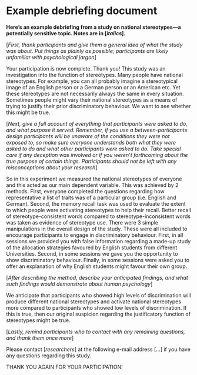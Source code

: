 # Example debriefing document

__Here’s an example debriefing from a study on national stereotypes—a potentially sensitive topic. Notes are in [*italics*].__

[*First, thank participants and give them a general idea of what the study was about. Put things as plainly as possible; participants are likely unfamiliar with psychological jargon*]

Your participation is now complete. Thank you! This study was an investigation into the function of stereotypes. Many people have national stereotypes. For example, you can all probably imagine a stereotypical image of an English person or a German person or an American etc. Yet these stereotypes are not necessarily always the same in every situation. Sometimes people might vary their national stereotypes as a means of trying to justify their prior discriminatory behaviour. We want to see whether this might be true.

[*Next, give a full account of everything that participants were asked to do, and what purpose it served. Remember, if you use a between-participants design participants will be unaware of the conditions they were not exposed to, so make sure everyone understands both what they were asked to do and what other participants were asked to do. Take special care if any deception was involved or if you weren’t forthcoming about the true purpose of certain things. Participants should not be left with any misconceptions about your research*]

So in this experiment we measured the national stereotypes of everyone and this acted as our main dependent variable. This was achieved by 2 methods. First, everyone completed the questions regarding how representative a list of traits was of a particular group (i.e. English and German). Second, the memory recall task was used to evaluate the extent to which people were activating stereotypes to help their recall. Better recall of stereotype-consistent words compared to stereotype-inconsistent words was taken as evidence of stereotype use. There were 3 simple manipulations in the overall design of the study. These were all included to encourage participants to engage in discriminatory behaviour. First, in all sessions we provided you with false information regarding a made-up study of the allocation strategies favoured by English students from different Universities. Second, in some sessions we gave you the opportunity to show discriminatory behaviour. Finally, in some sessions were asked you to offer an explanation of why English students might favour their own group.

[*After describing the method, describe your anticipated findings, and what such findings would demonstrate about human psychology*]

We anticipate that participants who showed high levels of discrimination will produce different national stereotypes and activate national stereotypes more compared to participants who showed low levels of discrimination. If this is true, then our original suspicion regarding the justificatory function of stereotypes might be true.

[*Lastly, remind participants who to contact with any remaining questions, and thank them once more*]

Please contact [*researchers*] at the following e-mail address […] if you have any questions regarding this study.

THANK YOU AGAIN FOR YOUR PARTICIPATION!
